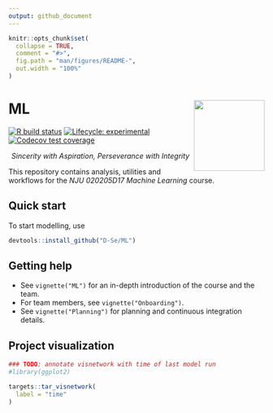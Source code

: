 ```yaml
---
output: github_document
---
```


<!-- README.md is generated from README.Rmd. Please edit that file -->

```r
knitr::opts_chunk$set(
  collapse = TRUE,
  comment = "#>",
  fig.path = "man/figures/README-",
  out.width = "100%"
)
```

# ML <img src="man/figures/logo.png" align="right" height="139" />

<!-- badges: start -->
[![R build status](https://github.com/D-Se/ML/workflows/R-CMD-check/badge.svg)](https://github.com/D-Se/ML/actions)
[![Lifecycle: experimental](https://img.shields.io/badge/lifecycle-experimental-orange.svg)](https://lifecycle.r-lib.org/articles/stages.html#experimental)
[![Codecov test coverage](https://codecov.io/gh/D-Se/ML/branch/master/graph/badge.svg)](https://app.codecov.io/gh/D-Se/ML?branch=master)
<!-- badges: end -->

<center>

*Sincerity with Aspiration, Perseverance with Integrity*

</center>

This repository contains analysis, utilities and workflows for the *NJU 020205D17 Machine Learning* course.

## Quick start

To start modelling, use
``` r
devtools::install_github("D-Se/ML")
```

## Getting help
- See `vignette("ML")` for an in-depth introduction of the course and the team.
- For team members, see `vignette("Onboarding")`. 
- See `vignette("Planning")` for planning and continuous integration details.

## Project visualization

[//]: # (Insert targets workflow visualization here)


```r
### TODO: annotate visnetwork with time of last model run
#library(ggplot2)

targets::tar_visnetwork(
  label = "time"
)
```
